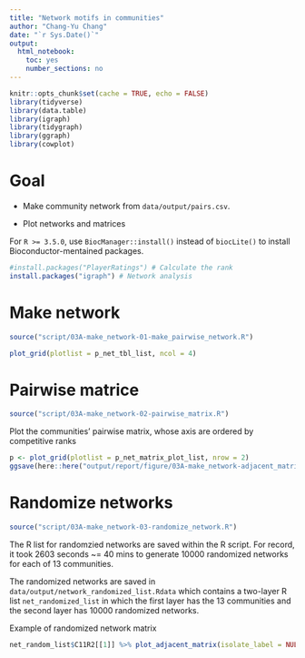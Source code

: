 ```yaml
---
title: "Network motifs in communities"
author: "Chang-Yu Chang"
date: "`r Sys.Date()`"
output:
  html_notebook:
    toc: yes
    number_sections: no
---
```


```r
knitr::opts_chunk$set(cache = TRUE, echo = FALSE)
library(tidyverse)
library(data.table)
library(igraph)
library(tidygraph)
library(ggraph)
library(cowplot)
```


# Goal {-}

- Make community network from `data/output/pairs.csv`.

- Plot networks and matrices

For `R >= 3.5.0`, use `BiocManager::install()` instead of `biocLite()` to install Bioconductor-mentained packages. 

```r
#install.packages("PlayerRatings") # Calculate the rank
install.packages("igraph") # Network analysis
```


# Make network

```r
source("script/03A-make_network-01-make_pairwise_network.R")
```


```r
plot_grid(plotlist = p_net_tbl_list, ncol = 4)
```



# Pairwise matrice

```r
source("script/03A-make_network-02-pairwise_matrix.R")
```


Plot the communities' pairwise matrix, whose axis are ordered by competitive ranks

```r
p <- plot_grid(plotlist = p_net_matrix_plot_list, nrow = 2)
ggsave(here::here("output/report/figure/03A-make_network-adjacent_matrix.png"), plot = p, width = 10, height = 3)
```


# Randomize networks

```r
source("script/03A-make_network-03-randomize_network.R")
```

The R list for randomzied networks are saved within the R script. For record, it took 2603 seconds ~= 40 mins to generate 10000 randomized networks for each of 13 communities.

The randomized networks are saved in `data/output/network_randomized_list.Rdata` which contains a two-layer R list `net_randomized_list` in which the first layer has the 13 communities and the second layer has 10000 randomized networks.


Example of randomized network matrix

```r
net_random_list$C11R2[[1]] %>% plot_adjacent_matrix(isolate_label = NULL)
```

